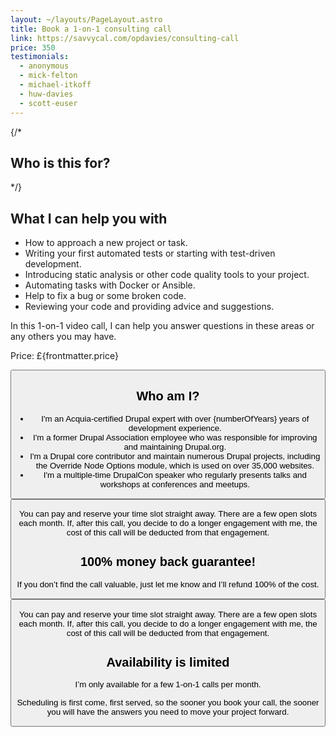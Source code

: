 ```yaml
---
layout: ~/layouts/PageLayout.astro
title: Book a 1-on-1 consulting call
link: https://savvycal.com/opdavies/consulting-call
price: 350
testimonials:
  - anonymous
  - mick-felton
  - michael-itkoff
  - huw-davies
  - scott-euser
---
```



{/*
## Who is this for?
*/}

## What I can help you with

- How to approach a new project or task.
- Writing your first automated tests or starting with test-driven development.
- Introducing static analysis or other code quality tools to your project.
- Automating tasks with Docker or Ansible.
- Help to fix a bug or some broken code.
- Reviewing your code and providing advice and suggestions.

In this 1-on-1 video call, I can help you answer questions in these areas or any others you may have.

Price: £{frontmatter.price}

<Button href={frontmatter.link} text="Book your call now" />

## Who am I?

- I'm an Acquia-certified Drupal expert with over {numberOfYears} years of development experience.
- I'm a former Drupal Association employee who was responsible for improving and maintaining Drupal.org.
- I'm a Drupal core contributor and maintain numerous Drupal projects, including the Override Node Options module, which is used on over 35,000 websites.
- I'm a multiple-time DrupalCon speaker who regularly presents talks and workshops at conferences and meetups.

<Callout title="Ready to book your call?">
  <Button href={frontmatter.link} text={`Book now for £${frontmatter.price}`} />

  <p class="mb-0">You can pay and reserve your time slot straight away. There are a few open slots each month. If, after this call, you decide to do a longer engagement with me, the cost of this call will be deducted from that engagement.</p>
</Callout>

## 100% money back guarantee!

If you don’t find the call valuable, just let me know and I’ll refund 100% of the cost.

<Testimonials names={frontmatter.testimonials} />

<Callout title="Ready to book your call?">
  <Button href={frontmatter.link} text={`Book now for £${frontmatter.price}`} />

  <p class="mb-0">You can pay and reserve your time slot straight away. There are a few open slots each month. If, after this call, you decide to do a longer engagement with me, the cost of this call will be deducted from that engagement.</p>
</Callout>

## Availability is limited

I’m only available for a few 1-on-1 calls per month.

Scheduling is first come, first served, so the sooner you book your call, the sooner you will have the answers you need to move your project forward.
